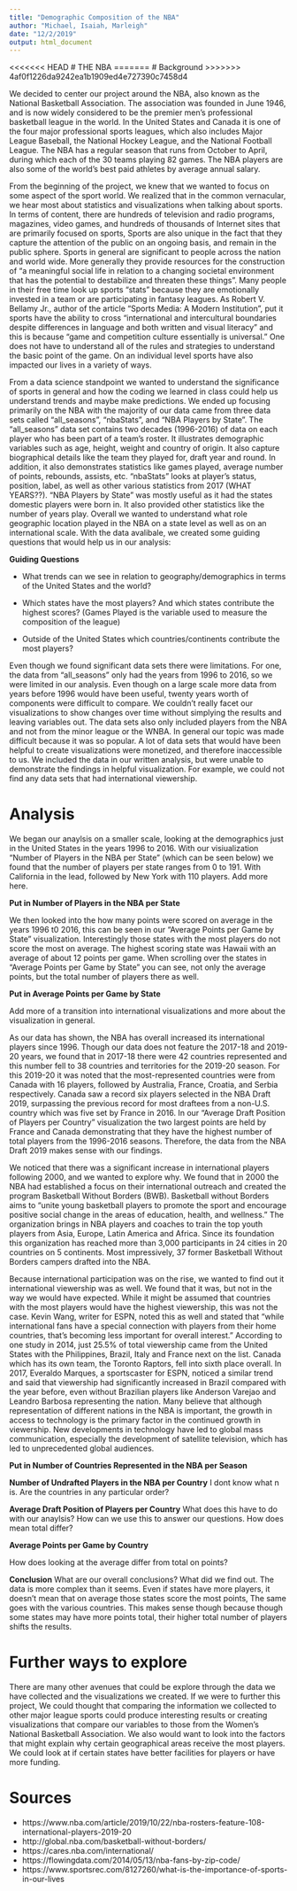 ```yaml
---
title: "Demographic Composition of the NBA"
author: "Michael, Isaiah, Marleigh"
date: "12/2/2019"
output: html_document
---
```


<<<<<<< HEAD
# THE NBA
=======
# Background 
>>>>>>> 4af0f1226da9242ea1b1909ed4e727390c7458d4

We decided to center our project around the NBA, also known as the National Basketball Association. The association was founded in June 1946, and is now widely considered to be the premier men's professional basketball league in the world. In the United States and Canada it is one of the four major professional sports leagues, which also includes Major League Baseball, the National Hockey League, and the National Football League. The NBA has a regular season that runs from October to April, during which each of the 30 teams playing 82 games. The NBA players are also some of the world's best paid athletes by average annual salary.

From the beginning of the project, we knew that we wanted to focus on some aspect of the sport world. We realized that in the common vernacular, we hear most about statistics and visualizations when talking about sports. In terms of content, there are hundreds of television and radio programs, magazines, video games, and hundreds of thousands of Internet sites that are primarily focused on sports, Sports are also unique in the fact that they capture the attention of the public on an ongoing basis, and remain in the public sphere. Sports in general are significant to people across the nation and world wide. More generally they provide resources for the construction of "a meaningful social life in relation to a changing societal environment that has the potential to destabilize and threaten these things". Many people in their free time look up sports “stats” because they are emotionally invested in a team or are participating in fantasy leagues. As Robert V. Bellamy Jr., author of the article "Sports Media: A Modern Institution", put it sports have the ability to cross "international and intercultural boundaries despite differences in language and both written and visual literacy" and this is because "game and competition culture essentially is universal.” One does not have to understand all of the rules and strategies to understand the basic point of the game. On an individual level sports have also impacted our lives in a variety of ways. 

From a data science standpoint we wanted to understand the significance of sports in general and how the coding we learned in class could help us understand trends and maybe make predictions. We ended up focusing primarily on the NBA with the majority of our data came from three data sets called “all_seasons”, “nbaStats”, and "NBA Players by State". The "all_seasons" data set contains two decades (1996-2016) of data on each player who has been part of a team's roster. It illustrates demographic variables such as age, height, weight and country of origin. It also capture biographical details like the team they played for, draft year and round. In addition, it also demonstrates statistics like games played, average number of points, rebounds, assists, etc. "nbaStats" looks at player's status, position, label, as well as other various statistics from 2017 (WHAT YEARS??). "NBA Players by State" was mostly useful as it had the states domestic players were born in. It also provided other statistics like the number of years play. Overall we wanted to understand what role geographic location played in the NBA on a state level as well as on an international scale. With the data avalibale, we created some guiding questions that would help us in our analysis:   

**Guiding Questions** 

* What trends can we see in relation to geography/demographics in terms of the United States and the world?

* Which states have the most players? And which states contribute the highest scores? (Games Played is the variable used to measure the composition of the league)

* Outside of the United States which countries/continents contribute the most players? 


Even though we found significant data sets there were limitations. For one, the data from "all_seasons" only had the years from 1996 to 2016, so we were limited in our analysis. Even though on a large scale more data from years before 1996 would have been useful, twenty years worth of components were difficult to compare. We couldn't really facet our visualizations to show changes over time without simplying the results and leaving variables out. The data sets also only included players from the NBA and not from the minor league or the WNBA. In general our topic was made difficult because it was so popular. A lot of data sets that would have been helpful to create visualizations were monetized, and therefore inaccessible to us. We included the data in our written analysis, but were unable to demonstrate the findings in helpful visualization. For example, we could not find any data sets that had international viewership.



# Analysis

We began our anaylsis on a smaller scale, looking at the demographics just in the United States in the years 1996 to 2016. With our visiualization "Number of Players in the NBA per State" (which can be seen below) we found that the number of players per state ranges from 0 to 191. With California in the lead, followed by New York with 110 players. Add more here.

**Put in Number of Players in the NBA per State** 

We then looked into the how many points were scored on average in the years 1996 t0 2016, this can be seen in our "Average Points per Game by State" visualization. Interestingly those states with the most players do not score the most on average. The highest scoring state was Hawaii with an average of about 12 points per game. When scrolling over the states in "Average Points per Game by State" you can see, not only the average points, but the total number of players there as well.

**Put in Average Points per Game by State**



Add more of a transition into international visualizations and more about the visualization in general.

  As our data has shown, the NBA has overall increased its international players since 1996. Though our data does not feature the 2017-18 and 2019-20 years, we found that in 2017-18 there were 42 countries represented and this number fell to 38 countries and territories for the 2019-20 season. For this 2019-20 it was noted that the most-represented countries were from Canada with 16 players, followed by Australia, France, Croatia, and Serbia respectively.  Canada saw a record six players selected in the NBA Draft 2019, surpassing the previous record for most draftees from a non-U.S. country which was five set by France in 2016. In our “Average Draft Position of Players per Country” visualization the two largest points are held by France and Canada demonstrating that they have the highest number of total players from the 1996-2016 seasons. Therefore, the data from the NBA Draft 2019 makes sense with our findings.  

  We noticed that there was a significant increase in international players following 2000, and we wanted to explore why. We found that in 2000 the NBA had established a focus on their international outreach and created the program Basketball Without Borders (BWB). Basketball without Borders aims to “unite young basketball players to promote the sport and encourage positive social change in the areas of education, health, and wellness.” The organization brings in NBA players and coaches to train the top youth players from Asia, Europe, Latin America and Africa. Since its foundation this organization has reached more than 3,000 participants in 24 cities in 20 countries on 5 continents. Most impressively, 37 former Basketball Without Borders campers drafted into the NBA.

  Because international participation was on the rise, we wanted to find out it international viewership was as well. We found that it was, but not in the way we would have expected. While it might be assumed that countries with the most players would have the highest viewership, this was not the case. Kevin Wang, writer for ESPN, noted this as well and stated that “while international fans have a special connection with players from their home countries, that's becoming less important for overall interest.” According to one study in 2014, just 25.5% of total viewership came from the United States with the Philippines, Brazil, Italy and France next on the list. Canada which has its own team, the Toronto Raptors, fell into sixth place overall. In 2017, Everaldo Marques, a sportscaster for ESPN, noticed a similar trend and said that viewership had significantly increased in Brazil compared with the year before, even without Brazilian players like Anderson Varejao and Leandro Barbosa representing the nation. Many believe that although representation of different nations in the NBA is important, the growth in access to technology is the primary factor in the continued growth in viewership. New developments in technology have led to global mass communication, especially the development of satellite television, which has led to unprecedented global audiences.

**Put in Number of Countries Represented in the NBA per Season**

**Number of Undrafted Players in the NBA per Country**
I dont know what n is. Are the countries in any particular order?


**Average Draft Position of Players per Country**
What does this have to do with our anaylsis? How can we use this to answer our questions. How does mean total differ?

**Average Points per Game by Country**

How does looking at the average differ from total on points?


**Conclusion**
What are our overall conclusions? What did we find out.
The data is more complex than it seems. Even if states have more players, it doesn't mean that on average those states score the most points, The same goes with the various countries. This makes sense though because though some states may have more points total, their higher total number of players shifts the results. 


# Further ways to explore

There are many other avenues that could be explore through the data we have collected and the visualizations we created. If we were to further this project, We could thought that comparing the information we collected to other major league sports could produce interesting results or creating visualizations that compare our variables to those from the Women's National Basketball Association. 
We also would want to look into the factors that might explain why certain geographical areas receive the most players. We could look at if certain states have better facilities for players or have more funding. 



# Sources
* https://www.nba.com/article/2019/10/22/nba-rosters-feature-108-international-players-2019-20
* http://global.nba.com/basketball-without-borders/
* https://cares.nba.com/international/
* https://flowingdata.com/2014/05/13/nba-fans-by-zip-code/
* https://www.sportsrec.com/8127260/what-is-the-importance-of-sports-in-our-lives